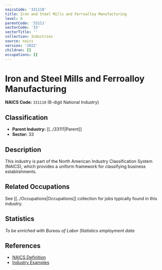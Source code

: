 ```yaml
---
naicsCode: '331110'
title: Iron and Steel Mills and Ferroalloy Manufacturing
level: 6
parentCode: '33111'
sectorCode: '33'
sectorTitle: ''
collection: Industries
source: naics
version: '2022'
children: []
occupations: []
---
```

# Iron and Steel Mills and Ferroalloy Manufacturing

**NAICS Code:** `331110` (6-digit National Industry)

## Classification

- **Parent Industry:** [[../33111|Parent]]
- **Sector:** 33

## Description

This industry is part of the North American Industry Classification System (NAICS), which provides a uniform framework for classifying business establishments.

## Related Occupations

See [[../Occupations|Occupations]] collection for jobs typically found in this industry.

## Statistics

*To be enriched with Bureau of Labor Statistics employment data*

## References

- [NAICS Definition](https://www.census.gov/naics/)
- [Industry Examples](https://www.census.gov/naics/2022NAICS/)

